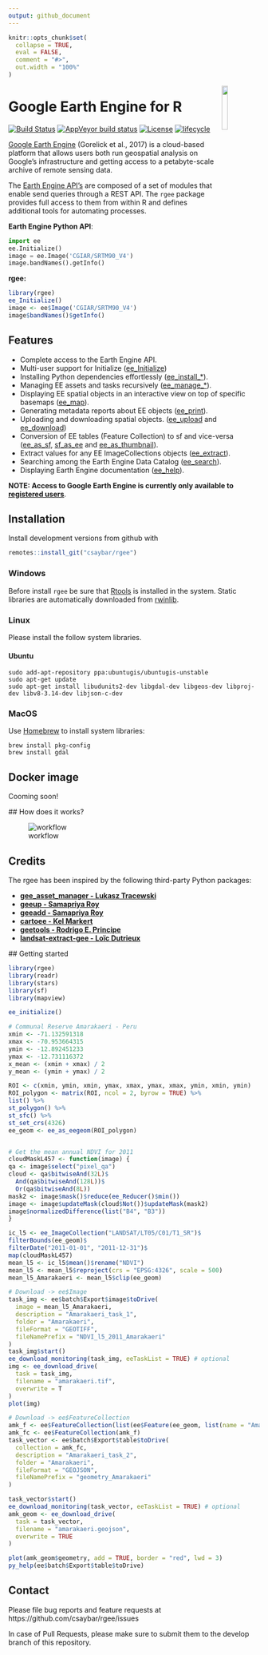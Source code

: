 ```yaml
---
output: github_document
---
```


```r
knitr::opts_chunk$set(
  collapse = TRUE,
  eval = FALSE,
  comment = "#>",
  out.width = "100%"
)
```

<img src="https://raw.githubusercontent.com/ryali93/rgee/master/man/figures/logo.png" align="right" width = 15%/>

# Google Earth Engine for R

[![Build Status](https://travis-ci.org/csaybar/rgee.svg?branch=master)](https://travis-ci.org/csaybar/rgee)
[![AppVeyor build status](https://ci.appveyor.com/api/projects/status/github/ryali93/rgee?branch=master&svg=true)](https://ci.appveyor.com/project/ryali93/rgee)
[![License](https://img.shields.io/badge/License-Apache%202.0-blue.svg)](https://opensource.org/licenses/Apache-2.0)
[![lifecycle](https://img.shields.io/badge/lifecycle-experimental-orange.svg)](https://www.tidyverse.org/lifecycle/#experimental)

[Google Earth Engine](https://earthengine.google.com/) (Gorelick et al., 2017) is a cloud-based platform that allows users both run geospatial analysis on Google's infrastructure and getting access to a petabyte-scale archive of remote sensing data. 

The [Earth Engine API's](https://developers.google.com/earth-engine/) are composed of a set of modules that enable send queries through a REST API. The `rgee` package provides full access to them from within R and defines additional tools for automating processes.

**Earth Engine Python API**:

```python
import ee
ee.Initialize()
image = ee.Image('CGIAR/SRTM90_V4')
image.bandNames().getInfo()
```

**rgee:**

```r
library(rgee)
ee_Initialize()
image <- ee$Image('CGIAR/SRTM90_V4')
image$bandNames()$getInfo()
```


## Features

- Complete access to the Earth Engine API.
- Multi-user support for Initialize ([ee_Initialize](https://csaybar.github.io/rgee/reference/ee_Initialize.html))
- Installing Python dependencies effortlessly ([ee_install_*](https://csaybar.github.io/rgee/reference/ee_check-tools.html)).
- Managing EE assets and tasks recursively ([ee_manage_*](https://csaybar.github.io/rgee/reference/ee_manage-tools.html)).
- Displaying EE spatial objects in an interactive view on top of specific basemaps ([ee_map](https://csaybar.github.io/rgee/reference/ee_map.html)).
- Generating metadata reports about EE objects ([ee_print](https://csaybar.github.io/rgee/reference/ee_print.html)).
- Uploading and downloading spatial objects. ([ee_upload](https://csaybar.github.io/rgee/reference/ee_upload.html) and 
 [ee_download](https://csaybar.github.io/rgee/reference/ee_download.html))
- Conversion of EE tables (Feature Collection) to sf and vice-versa ([ee_as_sf](https://csaybar.github.io/rgee/reference/ee_upload.html), 
 [sf_as_ee](https://csaybar.github.io/rgee/reference/ee_download.html)  and
 [ee_as_thumbnail](https://csaybar.github.io/rgee/reference/ee_download.html)). 
- Extract values for any EE ImageCollections objects ([ee_extract](https://csaybar.github.io/rgee/reference/ee_upload.html)).
- Searching among the Earth Engine Data Catalog ([ee_search](https://csaybar.github.io/rgee/reference/ee_search.html)).
- Displaying Earth Engine documentation ([ee_help](https://csaybar.github.io/rgee/reference/ee_help.html)).

**NOTE: Access to Google Earth Engine is currently only available to [registered users](https://earthengine.google.com/)**.

## Installation

Install development versions from github with

```r
remotes::install_git("csaybar/rgee")
```

### Windows

Before install `rgee` be sure that [Rtools](https://cran.r-project.org/bin/windows/Rtools/) is installed in the system. Static libraries are automatically downloaded from [rwinlib](https://github.com/rwinlib/).

### Linux

Please install the follow system libraries.

#### Ubuntu

```
sudo add-apt-repository ppa:ubuntugis/ubuntugis-unstable
sudo apt-get update
sudo apt-get install libudunits2-dev libgdal-dev libgeos-dev libproj-dev libv8-3.14-dev libjson-c-dev
```
### MacOS

Use [Homebrew](https://brew.sh/) to install system libraries:
  
  ```
brew install pkg-config
brew install gdal
```
## Docker image

Cooming soon!
  
  ## How does it works?
  
  ![workflow](https://raw.githubusercontent.com/csaybar/rgee/master/man/figures/rgee.png)

## Credits

The rgee has been inspired by the following third-party Python packages:
  
  - **[gee_asset_manager - Lukasz Tracewski](https://github.com/tracek/gee_asset_manager)**  
  - **[geeup - Samapriya Roy](https://github.com/samapriya/geeup)**
  - **[geeadd - Samapriya Roy](https://github.com/samapriya/gee_asset_manager_addon)**
  - **[cartoee - Kel Markert](https://github.com/KMarkert/cartoee)**
  - **[geetools - Rodrigo E. Principe](https://github.com/gee-community/gee_tools)**
  - **[landsat-extract-gee - Loïc Dutrieux](https://github.com/loicdtx/landsat-extract-gee)**
  
  ## Getting started
  
  ```r
library(rgee)
library(readr)
library(stars)
library(sf)
library(mapview)

ee_initialize()

# Communal Reserve Amarakaeri - Peru
xmin <- -71.132591318
xmax <- -70.953664315
ymin <- -12.892451233
ymax <- -12.731116372
x_mean <- (xmin + xmax) / 2
y_mean <- (ymin + ymax) / 2

ROI <- c(xmin, ymin, xmin, ymax, xmax, ymax, xmax, ymin, xmin, ymin)
ROI_polygon <- matrix(ROI, ncol = 2, byrow = TRUE) %>%
  list() %>%
  st_polygon() %>%
  st_sfc() %>%
  st_set_crs(4326)
ee_geom <- ee_as_eegeom(ROI_polygon)


# Get the mean annual NDVI for 2011
cloudMaskL457 <- function(image) {
  qa <- image$select("pixel_qa")
  cloud <- qa$bitwiseAnd(32L)$
    And(qa$bitwiseAnd(128L))$
    Or(qa$bitwiseAnd(8L))
  mask2 <- image$mask()$reduce(ee_Reducer()$min())
  image <- image$updateMask(cloud$Not())$updateMask(mask2)
  image$normalizedDifference(list("B4", "B3"))
}

ic_l5 <- ee_ImageCollection("LANDSAT/LT05/C01/T1_SR")$
  filterBounds(ee_geom)$
  filterDate("2011-01-01", "2011-12-31")$
  map(cloudMaskL457)
mean_l5 <- ic_l5$mean()$rename("NDVI")
mean_l5 <- mean_l5$reproject(crs = "EPSG:4326", scale = 500)
mean_l5_Amarakaeri <- mean_l5$clip(ee_geom)
```

```r
# Download -> ee$Image
task_img <- ee$batch$Export$image$toDrive(
  image = mean_l5_Amarakaeri,
  description = "Amarakaeri_task_1",
  folder = "Amarakaeri",
  fileFormat = "GEOTIFF",
  fileNamePrefix = "NDVI_l5_2011_Amarakaeri"
)
task_img$start()
ee_download_monitoring(task_img, eeTaskList = TRUE) # optional
img <- ee_download_drive(
  task = task_img,
  filename = "amarakaeri.tif",
  overwrite = T
)
plot(img)

# Download -> ee$FeatureCollection
amk_f <- ee$FeatureCollection(list(ee$Feature(ee_geom, list(name = "Amarakaeri"))))
amk_fc <- ee$FeatureCollection(amk_f)
task_vector <- ee$batch$Export$table$toDrive(
  collection = amk_fc,
  description = "Amarakaeri_task_2",
  folder = "Amarakaeri",
  fileFormat = "GEOJSON",
  fileNamePrefix = "geometry_Amarakaeri"
)

task_vector$start()
ee_download_monitoring(task_vector, eeTaskList = TRUE) # optional
amk_geom <- ee_download_drive(
  task = task_vector,
  filename = "amarakaeri.geojson",
  overwrite = TRUE
)

plot(amk_geom$geometry, add = TRUE, border = "red", lwd = 3)
py_help(ee$batch$Export$table$toDrive)


```


## Contact
Please file bug reports and feature requests at https://github.com/csaybar/rgee/issues

In case of Pull Requests, please make sure to submit them to the develop branch of this repository.
